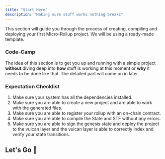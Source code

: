 ```yaml
---
title: "Start Here"
description: "Making sure stuff works nothing breaks"
---
```


<Info>
  This section will guide you through the process of creating, compiling and
  deploying your first Micro-Rollup project. We will be using a ready-made
  template.
</Info>

### Code-Camp

The idea of this section is to get you up and running with a simple project **without** diving deep into **how** stuff is working at this moment or **why** it needs to be done like that.
The detailed part will come on in later.

### Expectation Checklist

1. Make sure your system has all the dependencies installed.
2. Make sure you are able to create a new project and are able to work with the generated files.
3. Make sure you are able to register your rollup with an on-chain contract.
4. Make sure you are able to compile the State and STF without any errors.
5. Make sure you are able to sign the genesis state and deploy the project to the vulcan layer and the vulcan layer is able to correctly index and verify your state transitions.

## Let's Go 🚀

